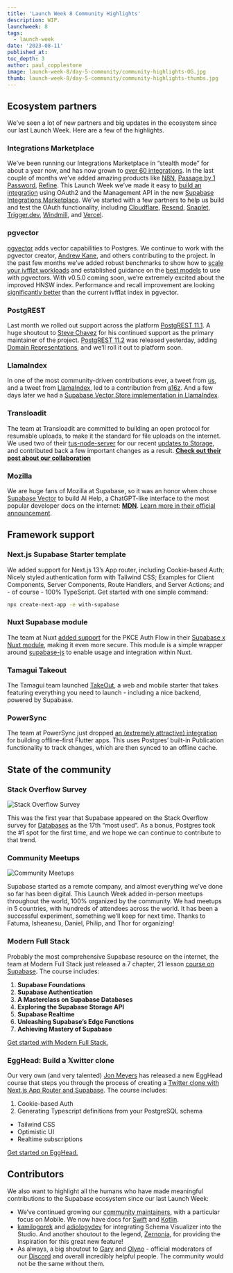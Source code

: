```yaml
---
title: 'Launch Week 8 Community Highlights'
description: WIP.
launchweek: 8
tags:
  - launch-week
date: '2023-08-11'
published_at:
toc_depth: 3
author: paul_copplestone
image: launch-week-8/day-5-community/community-highlights-OG.jpg
thumb: launch-week-8/day-5-community/community-highlights-thumbs.jpg
---
```



## Ecosystem partners

We’ve seen a lot of new partners and big updates in the ecosystem since our last Launch Week. Here are a few of the highlights.

### Integrations Marketplace

We’ve been running our Integrations Marketplace in “stealth mode” for about a year now, and has now grown to [over 60 integrations](https://supabase.com/partners/integrations). In the last couple of months we’ve added amazing products like [N8N](https://supabase.com/partners/integrations/n8n), [Passage by 1 Password](https://supabase.com/partners/integrations/passageidentity), [Refine](https://supabase.com/partners/integrations/refine_dev). This Launch Week we’ve made it easy to [build an integration](https://supabase.com/docs/guides/platform/oauth-apps/build-a-supabase-integration#create-an-oauth-app) using OAuth2 and the Management API in the new [Supabase Integrations Marketplace](https://supabase.com/blog/supabase-integrations-marketplace). We've started with a few partners to help us build and test the OAuth functionality, including [Cloudflare](https://supabase.com/partners/integrations/cloudflare-workers), [Resend](https://supabase.com/partners/integrations/resend), [Snaplet](https://supabase.com/partners/integrations/snaplet), [Trigger.dev](https://supabase.com/partners/integrations/triggerdotdev), [Windmill](https://supabase.com/partners/integrations/vercel), and [Vercel](https://supabase.com/partners/integrations/windmill).

### pgvector

[pgvector](github.com/pgvector/pgvector/) adds vector capabilities to Postgres. We continue to work with the pgvector creator, [Andrew Kane](https://twitter.com/andrewkane), and others contributing to the project. In the past few months we’ve added robust benchmarks to show how to [scale your ivfflat workloads](https://supabase.com/blog/pgvector-performance) and established guidance on the [best models](https://supabase.com/blog/fewer-dimensions-are-better-pgvector) to use with pgvectors. With v0.5.0 coming soon, we’re extremely excited about the improved HNSW index. Performance and recall improvement are looking [significantly better](https://jkatz05.com/post/postgres/pgvector-hnsw-performance/) than the current ivfflat index in pgvector.

### PostgREST

Last month we rolled out support across the platform [PostgREST 11.1](https://supabase.com/blog/postgrest-11-1-release). A huge shoutout to [Steve Chavez](https://twitter.com/_steve_chavez) for his continued support as the primary maintainer of the project. [PostgREST 11.2](https://github.com/PostgREST/postgrest/releases/tag/v11.2.0) was released yesterday, adding [Domain Representations](https://postgrest.org/en/v11.2/references/api/domain_representations.html), and we’ll roll it out to platform soon.

### LlamaIndex

In one of the most community-driven contributions ever, a tweet from [us](https://twitter.com/kiwicopple/status/1664377669935349760?s=20), and a tweet from [LlamaIndex](https://twitter.com/jerryjliu0/status/1664413942045904896), led to a contribution from [a16z](https://twitter.com/stuffyokodraws/status/1664532449815302145?s=20). And a few days later we had a [Supabase Vector Store implementation in LlamaIndex](https://gpt-index.readthedocs.io/en/stable/examples/vector_stores/SupabaseVectorIndexDemo.html).

### Transloadit

The team at Transloadit are committed to building an open protocol for resumable uploads, to make it the standard for file uploads on the internet. We used two of their [tus-node-server](https://github.com/tus/tus-node-server/) for our recent [updates to Storage](https://supabase.com/blog/storage-v3-resumable-uploads), and contributed back a few important changes as a result. **[Check out their post about our collaboration](https://transloadit.com/blog/2023/08/casestudy-supabase/)**

### Mozilla

We are huge fans of Mozilla at Supabase, so it was an honor when chose [Supabase Vector](https://supabase.com/vector) to build AI Help, a ChatGPT-like interface to the most popular developer docs on the internet: **[MDN](https://developer.mozilla.org/en-US/)**. [Learn more in their official announcement](https://developer.mozilla.org/en-US/blog/introducing-ai-help/).

## Framework support

### Next.js Supabase Starter template

We added support for Next.js 13’s App router, including Cookie-based Auth; Nicely styled authentication form with Tailwind CSS; Examples for Client Components, Server Components, Route Handlers, and Server Actions; and - of course - 100% TypeScript. Get started with one simple command:

```bash
npx create-next-app -e with-supabase
```

### Nuxt Supabase module

The team at Nuxt [added support](https://twitter.com/_larbish/status/1687044609522778112) for the PKCE Auth Flow in their [Supabase x Nuxt module](https://supabase.nuxtjs.org/), making it even more secure. This module is a simple wrapper around [supabase-js](https://github.com/supabase/supabase-js) to enable usage and integration within Nuxt.

### Tamagui Takeout

The Tamagui team launched [TakeOut](https://tamagui.dev/takeout), a web and mobile starter that takes featuring everything you need to launch - including a nice backend, powered by Supabase.

### PowerSync

The team at PowerSync just dropped [an (extremely attractive) integration](https://docs.powersync.co/integration-guides/supabase-+-powersync) for building offline-first Flutter apps. This uses Postgres’ built-in Publication functionality to track changes, which are then synced to an offline cache.

## State of the community

### Stack Overflow Survey

![Stack Overflow Survey](apps/www/public/images/blog/launch-week-8/day-5-community/stack-overflow-survey.png)

This was the first year that Supabase appeared on the Stack Overflow survey for [Databases](https://survey.stackoverflow.co/2023/#most-popular-technologies-database) as the 17th “most used”. As a bonus, Postgres took the #1 spot for the first time, and we hope we can continue to contribute to that trend.

### Community Meetups

![Community Meetups](/images/blog/launch-week-8/day-5-community/launch-week-8-meetups.png)

Supabase started as a remote company, and almost everything we’ve done so far has been digital. This Launch Week added in-person meetups throughout the world, 100% organized by the community. We had meetups in 5 countries, with hundreds of attendees across the world. It has been a successful experiment, something we’ll keep for next time. Thanks to Fatuma, Isheanesu, Daniel, Philip, and Thor for organizing!

### Modern Full Stack

Probably the most comprehensive Supabase resource on the internet, the team at Modern Full Stack just released a 7 chapter, 21 lesson [course on Supabase](https://modernfullstack.com/course/mfs401). The course includes:

1. **Supabase Foundations**
2. **Supabase Authentication**
3. **A Masterclass on Supabase Databases**
4. **Exploring the Supabase Storage API**
5. **Supabase Realtime**
6. **Unleashing Supabase’s Edge Functions**
7. **Achieving Mastery of Supabase**

[Get started with Modern Full Stack.](https://modernfullstack.com/course/mfs401)

### EggHead: Build a 𝕏witter clone

Our very own (and very talented) [Jon Meyers](https://twitter.com/jonmeyers_io) has released a new EggHead course that steps you through the process of creating a [Twitter clone with Next.js App Router and Supabase](https://egghead.io/courses/build-a-twitter-clone-with-the-next-js-app-router-and-supabase-19bebadb). The course includes:

1. Cookie-based Auth
2. Generating Typescript definitions from your PostgreSQL schema
- Tailwind CSS
- Optimistic UI
- Realtime subscriptions

[Get started on EggHead.](https://egghead.io/courses/build-a-twitter-clone-with-the-next-js-app-router-and-supabase-19bebadb)

## Contributors

We also want to highlight all the humans who have made meaningful contributions to the Supabase ecosystem since our last Launch Week:

- We’ve continued growing our [community maintainers](https://github.com/orgs/supabase-community/teams), with a particular focus on Mobile. We now have docs for [Swift](https://supabase.com/docs/reference/swift/introduction) and [Kotlin](https://supabase.com/docs/reference/kotlin/introduction).
- [kamilogorek](https://github.com/kamilogorek) and [adiologydev](https://github.com/adiologydev) for integrating Schema Visualizer into the Studio. And another shoutout to the legend, [Zernonia](https://twitter.com/zernonia), for providing the inspiration for this great new feature!
- As always, a big shoutout to [Gary](https://github.com/GaryAustin1) and [Olyno](https://github.com/olyno) - official moderators of our [Discord](https://discord.supabase.com/) and overall incredibly helpful people. The community would not be the same without them.
